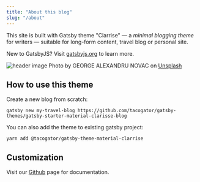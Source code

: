 ```yaml
---
title: "About this blog"
slug: "/about"
---
```

This site is built with Gatsby theme "Clarrise" — a *minimal blogging theme* for writers — suitable for long-form content, travel blog or personal site.

New to GatsbyJS?  Visit [gatsbyjs.org](https://www.gatsbyjs.org) to learn more.

![header image](./george-alexandru-novac-unsplash.jpg)
Photo by GEORGE ALEXANDRU NOVAC on [Unsplash](https://unsplash.com/@georgenovac)


## How to use this theme

Create a new blog from scratch:

```
gatsby new my-travel-blog https://github.com/tacogator/gatsby-themes/gatsby-starter-material-clarisse-blog
```

You can also add the theme to existing gatsby project:

```
yarn add @tacogator/gatsby-theme-material-clarrise
```

## Customization

Visit our [Github](https://github.com/tacogator/gatsby-themes/gatsby-theme-material-clarisse-blog) page for documentation.